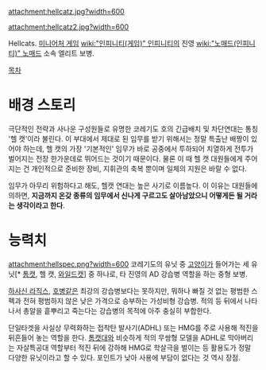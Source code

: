 attachment:hellcatz.jpg?width=600

attachment:hellcatz2.jpg?width=600

Hellcats. [[미니어처 게임]] [[wiki:"인피니티(게임)" 인피니티]]의 진영 [[wiki:"노매드(인피니티)" 노매드]] 소속 엘리트 보병.

[[목차]]
= 배경 스토리 =
극단적인 전략과 사나운 구성원들로 유명한 코레기도 호의 긴급배치 및 차단연대는 통칭 '헬 캣'이라 불린다. 이 부대에서 제대로 된 임무를 받기 위해서는 정말 특출난 배짱이 있어야 하는데, 헬 캣의 가장 '기본적인' 임무가 바로 공중에서 투하되어 치열하게 전투가 벌어지는 전장 한가운데로 뛰어드는 것이기 때문이다. 물론 이 때 헬 캣 대원들에게 주어지는 건 개인적으로 준비한 장비, 지휘관의 축복 뿐이며 일체의 지원은 바랄 수 없다.

임무가 아무리 위험하다고 해도, 헬캣 연대는 높은 사기로 이름높다. 이 이유는 대원들에 의하면, '''지금까지 온갖 종류의 임무에서 신나게 구르고도 살아남았으니 어떻게든 될 거라는 생각이라고 한다'''. 


= 능력치 =
attachment:hellspec.png?width=600
코레기도의 유닛 중 [[고양이]]가 들어가는 세 유닛[* [[톰캣]], 헬 캣, [[와일드캣]]] 중 하나로, 타 진영의 AD 강습병 역할을 하는 중형 보병.

[[하사신 라직스]], [[호병]]같은 최강의 강습병보다는 못하지만, 뭐하나 빠질 것 없는 평범한 스펙과 전혀 평범하지 않은 낮은 가격으로 승부하는 가성비형 강습병. 적의 등 뒤에서 나타나서 총알을 흩뿌리고 죽는다는 강습병의 목적에 아주 충실히 부합한다. 

단일타겟을 사실상 무력화하는 접착탄 발사기(ADHL) 또는 HMG를 주로 사용해 적진을 뒤흔들어 놓는 역할을 한다. [[톰캣]]대와 비슷하게 적의 무쌍형 모델을 ADHL로 막아버리는 자살특공대 역할부터 적진 뒤에 강하해 HMG로 학살극을 벌이는 등 활용도가 정말 다양한 유닛이라고 할 수 있다. 포인트가 낮아 사용에 부담이 없다는 것 역시 장점.
